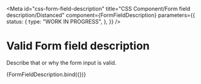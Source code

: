 <!-- @license CC0-1.0 -->


<Meta
  id="css-form-field-description"
  title="CSS Component/Form field description/Distanced"
  component={FormFieldDescription}
  parameters={{
    status: {
      type: "WORK IN PROGRESS",
    },
  }}
/>

# Valid Form field description

Describe that or why the form input is valid.

<Canvas>
  <Story
    name="Distanced"
    args={{
      ...exampleArgs,
      distanced: true,
    }}
  >
    {FormFieldDescription.bind({})}
  </Story>
</Canvas>
